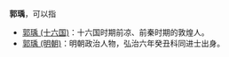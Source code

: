 '''郭瑀'''，可以指

* [[郭瑀_(十六国)|郭瑀 (十六国)]]：十六国时期前凉、前秦时期的敦煌人。
* [[郭瑀_(明朝)|郭瑀 (明朝)]]：明朝政治人物，弘治六年癸丑科同进士出身。


{{Disambiguation|cat=二字消歧义}}